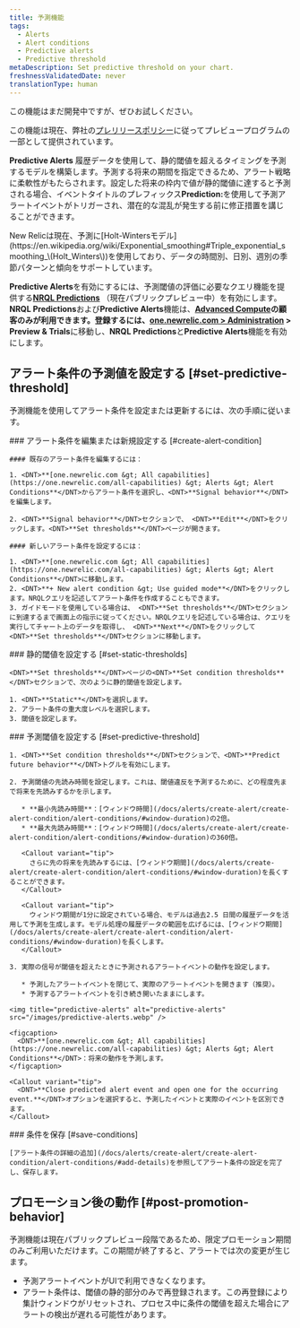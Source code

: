 ```yaml
---
title: 予測機能
tags:
  - Alerts
  - Alert conditions
  - Predictive alerts
  - Predictive threshold
metaDescription: Set predictive threshold on your chart.
freshnessValidatedDate: never
translationType: human
---
```


<Callout title="プレビュー">
  この機能はまだ開発中ですが、ぜひお試しください。

  この機能は現在、弊社の[プレリリースポリシー](/docs/licenses/license-information/referenced-policies/new-relic-pre-release-policy)に従ってプレビュープログラムの一部として提供されています。
</Callout>

<DNT>**Predictive Alerts**</DNT> 履歴データを使用して、静的閾値を超えるタイミングを予測するモデルを構築します。予測する将来の期間を指定できるため、アラート戦略に柔軟性がもたらされます。設定した将来の枠内で値が静的閾値に達すると予測される場合、イベントタイトルのプレフィックス<DNT>**Prediction:**</DNT>を使用して予測アラートイベントがトリガーされ、潜在的な混乱が発生する前に修正措置を講じることができます。

<Callout variant="tip">
  New Relicは現在、予測に[Holt-Wintersモデル](https://en.wikipedia.org/wiki/Exponential_smoothing#Triple_exponential_smoothing_\(Holt_Winters\))を使用しており、データの時間別、日別、週別の季節パターンと傾向をサポートしています。
</Callout>

<DNT>**Predictive Alerts**</DNT>を有効にするには、予測閾値の評価に必要なクエリ機能を提供する<DNT>**[NRQL Predictions](/docs/query-your-data/explore-query-data/use-charts/nrql-predictions)**</DNT> （現在パブリックプレビュー中）を有効にします。<DNT>**NRQL Predictions**</DNT>および<DNT>**Predictive Alerts**</DNT>機能は、**[Advanced Compute](https://newrelic.com/pricing/compute#pricing_plan-compute)**の顧客のみが利用できます。登録するには、<DNT>**[one.newrelic.com &gt; Administration](https://one.newrelic.com/admin-portal) &gt; Preview &amp; Trials**</DNT>に移動し、<DNT>**NRQL Predictions**</DNT>と<DNT>**Predictive Alerts**</DNT>機能を有効にします。

## アラート条件の予測値を設定する [#set-predictive-threshold]

予測機能を使用してアラート条件を設定または更新するには、次の手順に従います。

<Steps>
  <Step>
    ### アラート条件を編集または新規設定する [#create-alert-condition]

    #### 既存のアラート条件を編集するには：

    1. <DNT>**[one.newrelic.com &gt; All capabilities](https://one.newrelic.com/all-capabilities) &gt; Alerts &gt; Alert Conditions**</DNT>からアラート条件を選択し、<DNT>**Signal behavior**</DNT>を編集します。

    2. <DNT>**Signal behavior**</DNT>セクションで、 <DNT>**Edit**</DNT>をクリックします。<DNT>**Set thresholds**</DNT>ページが開きます。

    #### 新しいアラート条件を設定するには：

    1. <DNT>**[one.newrelic.com &gt; All capabilities](https://one.newrelic.com/all-capabilities) &gt; Alerts &gt; Alert Conditions**</DNT>に移動します。
    2. <DNT>**+ New alert condition &gt; Use guided mode**</DNT>をクリックします。NRQLクエリを記述してアラート条件を作成することもできます。
    3. ガイドモードを使用している場合は、 <DNT>**Set thresholds**</DNT>セクションに到達するまで画面上の指示に従ってください。NRQLクエリを記述している場合は、クエリを実行してチャート上のデータを取得し、 <DNT>**Next**</DNT>をクリックして<DNT>**Set thresholds**</DNT>セクションに移動します。
  </Step>

  <Step>
    ### 静的閾値を設定する [#set-static-thresholds]

    <DNT>**Set thresholds**</DNT>ページの<DNT>**Set condition thresholds**</DNT>セクションで、次のように静的閾値を設定します。

    1. <DNT>**Static**</DNT>を選択します。
    2. アラート条件の重大度レベルを選択します。
    3. 閾値を設定します。
  </Step>

  <Step>
    ### 予測閾値を設定する [#set-predictive-threshold]

    1. <DNT>**Set condition thresholds**</DNT>セクションで、<DNT>**Predict future behavior**</DNT>トグルを有効にします。

    2. 予測閾値の先読み時間を設定します。これは、閾値違反を予測するために、どの程度先まで将来を先読みするかを示します。

       * **最小先読み時間**：[ウィンドウ時間](/docs/alerts/create-alert/create-alert-condition/alert-conditions/#window-duration)の2倍。
       * **最大先読み時間**：[ウィンドウ時間](/docs/alerts/create-alert/create-alert-condition/alert-conditions/#window-duration)の360倍。

       <Callout variant="tip">
         さらに先の将来を先読みするには、[ウィンドウ期間](/docs/alerts/create-alert/create-alert-condition/alert-conditions/#window-duration)を長くすることができます。
       </Callout>

       <Callout variant="tip">
         ウィンドウ期間が1分に設定されている場合、モデルは過去2.5 日間の履歴データを活用して予測を生成します。モデル処理の履歴データの範囲を広げるには、[ウィンドウ期間](/docs/alerts/create-alert/create-alert-condition/alert-conditions/#window-duration)を長くします。
       </Callout>

    3. 実際の信号が閾値を超えたときに予測されるアラートイベントの動作を設定します。

       * 予測したアラートイベントを閉じて、実際のアラートイベントを開きます（推奨）。
       * 予測するアラートイベントを引き続き開いたままにします。

    <img title="predictive-alerts" alt="predictive-alerts" src="/images/predictive-alerts.webp" />

    <figcaption>
      <DNT>**[one.newrelic.com &gt; All capabilities](https://one.newrelic.com/all-capabilities) &gt; Alerts &gt; Alert Conditions**</DNT>：将来の動作を予測します。
    </figcaption>

    <Callout variant="tip">
      <DNT>**Close predicted alert event and open one for the occurring event.**</DNT>オプションを選択すると、予測したイベントと実際のイベントを区別できます。
    </Callout>
  </Step>

  <Step>
    ### 条件を保存 [#save-conditions]

    [アラート条件の詳細の追加](/docs/alerts/create-alert/create-alert-condition/alert-conditions/#add-details)を参照してアラート条件の設定を完了し、保存します。
  </Step>
</Steps>

## プロモーション後の動作 [#post-promotion-behavior]

予測機能は現在パブリックプレビュー段階であるため、限定プロモーション期間のみご利用いただけます。この期間が終了すると、アラートでは次の変更が生じます。

* 予測アラートイベントがUIで利用できなくなります。
* アラート条件は、閾値の静的部分のみで再登録されます。この再登録により集計ウィンドウがリセットされ、プロセス中に条件の閾値を超えた場合にアラートの検出が遅れる可能性があります。